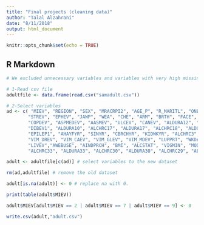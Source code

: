 ```yaml
---
title: "Final projects (cleaning data)"
author: "Talal Alzahrani"
date: "8/11/2018"
output: html_document
---
```


```r
knitr::opts_chunk$set(echo = TRUE)
```

## R Markdown


```r
# We excluded unnecessary variables and variables with very high missing varibles. 

# 1-Read csv file
adultfile <- data.frame(read.csv("samadult.csv"))

# 2-Select variables
ad <- c( "MIEV", "REGION", "SEX", "MRACRPI2", "AGE_P", "R_MARITL", "ONEJOB", "WRKLYR4", "HYPEV", "ALDURA9", "CHLEV",
        "STREV", "EPHEV", "JAWP", "WEA", "CHE", "ARM", "BRTH", "FACE", "SPEAKING", "EYE", "WALKING", "HEADACHE",
        "COPDEV", "ASPMEDEV", "AASMEV", "ULCEV", "CANEV", "ALDURA12", "PREGEVER", "DBHVPAN", "DBHVCLN", "DBHVWLN",
        "DIBEV1", "ALDURA10", "ALCHRC17", "ALDURA17", "ALCHRC18", "ALDURA18", "ALCHRC19", "ALDURA19", "INSLN1",
        "EPILEP1", "AHAYFYR", "SINYR", "CBRCHYR", "KIDWKYR", "ALCHRC3", "ALCHRC4", "ALCHRC2","ALCHRC1",
        "VIM_DREV", "VIM_CAEV", "VIM_GLEV", "VIM_MDEV", "LUPPRT", "WKDAYR", "FLA1AR", "ALCHRC13","ALDURA13",
        "LIVEV","AWEBUSE", "AINDPRCH", "BMI", "ALCSTAT", "VIGMIN", "MODMIN", "MODFREQW", "SMKSTAT2", "ALCHRONR",
        "ALCHRC33", "ALDURA33", "ALCHRC30", "ALDURA30", "ALCHRC29", "ALDURA29") # the name of selected variables

adult <- adultfile[c(ad)] # select variables to the new dataset

rm(ad,adultfile) # remove the old dataset

adult[is.na(adult)] <- 0 # replace na with 0. 

print(table(adult$MIEV))

adult$MIEV[adult$MIEV == 2 | adult$MIEV == 7 | adult$MIEV == 9] <- 0

```


```r
write.csv(adult,"adult.csv")
```
